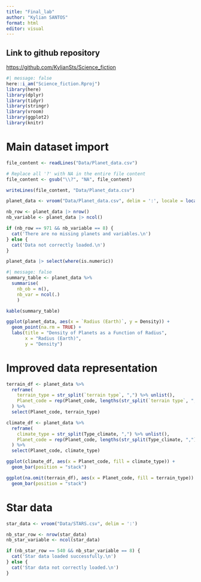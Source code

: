 ```yaml
---
title: "Final_lab"
author: "Kylian SANTOS"
format: html
editor: visual
---
```


## Link to github repository

<https://github.com/KylianSts/Science_fiction>

```r
#| message: false
here::i_am("Science_fiction.Rproj")
library(here)
library(dplyr)
library(tidyr)
library(stringr)
library(vroom)
library(ggplot2)
library(knitr)

```

# Main dataset import

```r
file_content <- readLines("Data/Planet_data.csv")

# Replace all '?' with NA in the entire file content
file_content <- gsub("\\?", "NA", file_content)

writeLines(file_content, "Data/Planet_data.csv")

planet_data <- vroom("Data/Planet_data.csv", delim = ':', locale = locale(decimal_mark = ","))
```

```r
nb_row <- planet_data |> nrow()
nb_variable <- planet_data |> ncol()

if (nb_row == 971 && nb_variable == 8) {
  cat('There are no missing planets and variables.\n')
} else {
  cat('Data not correctly loaded.\n')
}
```
```r
planet_data |> select(where(is.numeric))
```

```r
#| message: false
summary_table <- planet_data %>%
  summarise(
    nb_ob = n(),
    nb_var = ncol(.)
    )

kable(summary_table)
```
```r
ggplot(planet_data, aes(x = `Radius (Earth)`, y = Density)) +
  geom_point(na.rm = TRUE) +
  labs(title = "Density of Planets as a Function of Radius",
       x = "Radius (Earth)",
       y = "Density")
```

# Improved data representation

```r
terrain_df <- planet_data %>%
  reframe(
    terrain_type = str_split(`terrain type`, ",") %>% unlist(),
    Planet_code = rep(Planet_code, lengths(str_split(`terrain type`, ",")))
  ) %>%
  select(Planet_code, terrain_type)

climate_df <- planet_data %>%
  reframe(
    climate_type = str_split(Type_climate, ",") %>% unlist(),
    Planet_code = rep(Planet_code, lengths(str_split(Type_climate, ",")))
  ) %>%
  select(Planet_code, climate_type)
```

```r
ggplot(climate_df, aes(x = Planet_code, fill = climate_type)) +
  geom_bar(position = "stack")
```
```r
ggplot(na.omit(terrain_df), aes(x = Planet_code, fill = terrain_type)) +
  geom_bar(position = "stack") 
```
# Star data

```r
star_data <- vroom("Data/STARS.csv", delim = ':')
```

```r
nb_star_row <- nrow(star_data)
nb_star_variable <- ncol(star_data)

if (nb_star_row == 540 && nb_star_variable == 8) {
  cat('Star data loaded successfully.\n')
} else {
  cat('Star data not correctly loaded.\n')
}
```



